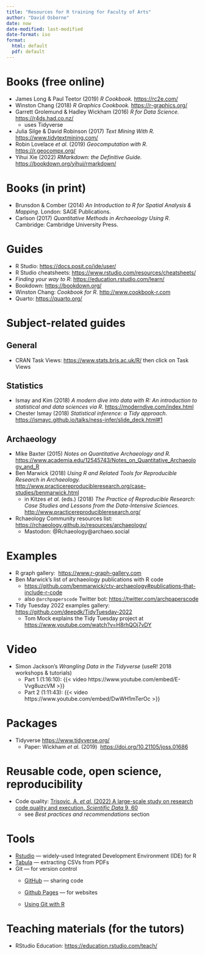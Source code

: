 ```yaml
---
title: "Resources for R training for Faculty of Arts"
author: "David Osborne"
date: now
date-modified: last-modified
date-format: iso
format:
  html: default
  pdf: default
---
```


# Books (free online)

-   James Long & Paul Teetor (2019) *R Cookbook.* <https://rc2e.com/>
-   Winston Chang (2018) *R Graphics Cookbook.* <https://r-graphics.org/>
-   Garrett Grolemund & Hadley Wickham (2016) *R for Data Science.* <https://r4ds.had.co.nz/>
    -   uses Tidyverse
-   Julia Silge & David Robinson (2017) *Text Mining With R.* <https://www.tidytextmining.com/>
-   Robin Lovelace *et al.* (2019) *Geocomputation with R.* <https://r.geocompx.org/>
-   Yihui Xie (2022) *RMarkdown: the Definitive Guide.* <https://bookdown.org/yihui/rmarkdown/>

# Books (in print)

-   Brunsdon & Comber (2014) *An Introduction to R for Spatial Analysis & Mapping*. London: SAGE Publications.
-   Carlson (2017) *Quantitative Methods in Archaeology Using R*. Cambridge: Cambridge University Press.

# Guides

-   R Studio: <https://docs.posit.co/ide/user/>
-   R Studio cheatsheets: <https://www.rstudio.com/resources/cheatsheets/>
-   *Finding your way to R*: <https://education.rstudio.com/learn/>
-   Bookdown: <https://bookdown.org/>
-   Winston Chang: *Cookbook for R.* <http://www.cookbook-r.com>
-   Quarto: <https://quarto.org/>

# Subject-related guides

## General

-   CRAN Task Views: <https://www.stats.bris.ac.uk/R/> then click on Task Views

## Statistics

-   Ismay and Kim (2018) *A modern dive into data with R: An introduction to statistical and data sciences via R*. <https://moderndive.com/index.html>
-   Chester Ismay (2018) *Statistical inference: a Tidy approach*. <https://ismayc.github.io/talks/ness-infer/slide_deck.html#1>

## Archaeology

-   Mike Baxter (2015) *Notes on Quantitative Archaeology and R.* <https://www.academia.edu/12545743/Notes_on_Quantitative_Archaeology_and_R>
-   Ben Marwick (2018) *Using R and Related Tools for Reproducible Research in Archaeology.* <http://www.practicereproducibleresearch.org/case-studies/benmarwick.html>
    -   in Kitzes *et al.* (eds.) (2018) *The Practice of Reproducible Research: Case Studies and Lessons from the Data-Intensive Sciences.* <http://www.practicereproducibleresearch.org/>
-   Rchaeology Community resources list: <https://rchaeology.github.io/resources/archaeology/>
    -   Mastodon: @Rchaeology\@archaeo.social

# Examples

-   R graph gallery:  <https://www.r-graph-gallery.com>
-   Ben Marwick's list of archaeology publications with R code
    -   <https://github.com/benmarwick/ctv-archaeology#publications-that-include-r-code>
    -   also `@archpaperscode` Twitter bot: <https://twitter.com/archpaperscode>
-   Tidy Tuesday 2022 examples gallery: <https://github.com/deepdk/TidyTuesday-2022>
    -   Tom Mock explains the Tidy Tuesday project at <https://www.youtube.com/watch?v=H8rhQOj7vDY>

# Video

-   Simon Jackson's *Wrangling Data in the Tidyverse* (useR! 2018 workshops & tutorials)
    -   Part 1 (1:16:10): {{< video https://www.youtube.com/embed/E-Vvg8uzcVM >}}
    -   Part 2 (1:11:43): {{< video https://www.youtube.com/embed/DwWH1mTerOc >}}

# Packages

-   Tidyverse <https://www.tidyverse.org/> 
    -   Paper: Wickham *et al.* (2019)  <https://doi.org/10.21105/joss.01686> 

# Reusable code, open science, reproducibility

-   Code quality: [Trisovic, A. *et al.* (2022) A large-scale study on research code quality and execution. *Scientific Data* 9, 60](https://www.nature.com/articles/s41597-022-01143-6)
    -   see *Best practices and recommendations* section

# Tools

-   [Rstudio](https://posit.co/products/open-source/rstudio/) --- widely-used Integrated Development Environment (IDE) for R
-   [Tabula](https://tabula.technology/) --- extracting CSVs from PDFs
-   Git --- for version control
    -   [GitHub](https://github.com/about) --- sharing code

    -   [Github Pages](https://pages.github.com/) --- for websites

    -   [Using Git with R](https://happygitwithr.com/)

# Teaching materials (for the tutors)

-   RStudio Education: <https://education.rstudio.com/teach/>
